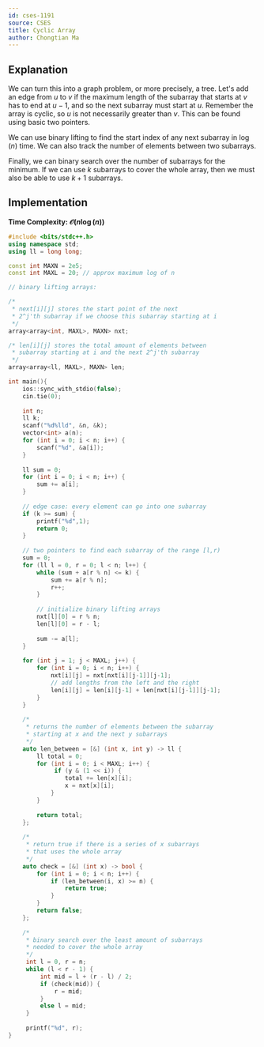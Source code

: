 ```yaml
---
id: cses-1191
source: CSES
title: Cyclic Array
author: Chongtian Ma
---
```


## Explanation

We can turn this into a graph problem, or more precisely, a tree. Let's add an edge from $u$ to $v$ if the maximum length of the subarray that starts at $v$ has to end at $u-1$, and so the next subarray must start at $u$. Remember the array is cyclic, so $u$ is not necessarily greater than $v$. This can be found using basic two pointers.

We can use binary lifting to find the start index of any next subarray in $\log(n)$ time. We can also track the number of elements between two subarrays.

Finally, we can binary search over the number of subarrays for the minimum. If we can use $k$ subarrays to cover the whole array, then we must also be able to use $k+1$ subarrays.

## Implementation

**Time Complexity: $\mathcal O(n \log(n))$**

<LanguageSection>
<CPPSection>

```cpp
#include <bits/stdc++.h>
using namespace std;
using ll = long long;

const int MAXN = 2e5;
const int MAXL = 20; // approx maximum log of n

// binary lifting arrays:

/*
 * next[i][j] stores the start point of the next
 * 2^j'th subarray if we choose this subarray starting at i
 */
array<array<int, MAXL>, MAXN> nxt;

/* len[i][j] stores the total amount of elements between
 * subarray starting at i and the next 2^j'th subarray
 */ 
array<array<ll, MAXL>, MAXN> len;

int main(){
	ios::sync_with_stdio(false);
	cin.tie(0);
	
	int n;
	ll k;
	scanf("%d%lld", &n, &k);
	vector<int> a(n);
	for (int i = 0; i < n; i++) {
		scanf("%d", &a[i]);
	}
	
	ll sum = 0;
	for (int i = 0; i < n; i++) {
		sum += a[i];
	}
	
	// edge case: every element can go into one subarray
	if (k >= sum) {
		printf("%d",1);
		return 0;
	}
	
	// two pointers to find each subarray of the range [l,r)
	sum = 0;
	for (ll l = 0, r = 0; l < n; l++) { 
		while (sum + a[r % n] <= k) {
			sum += a[r % n];
			r++;
		}
		
		// initialize binary lifting arrays
		nxt[l][0] = r % n;
		len[l][0] = r - l;
		
		sum -= a[l];
	}
	
	for (int j = 1; j < MAXL; j++) {
		for (int i = 0; i < n; i++) {
			nxt[i][j] = nxt[nxt[i][j-1]][j-1];
			// add lengths from the left and the right
			len[i][j] = len[i][j-1] + len[nxt[i][j-1]][j-1];
		}
	}
	
	/* 
	 * returns the number of elements between the subarray 
	 * starting at x and the next y subarrays
	 */
	auto len_between = [&] (int x, int y) -> ll {
		ll total = 0;
		for (int i = 0; i < MAXL; i++) {
			 if (y & (1 << i)) {
				total += len[x][i];
				x = nxt[x][i];
			}
		} 
		
		return total;
	};
	
	/* 
	 * return true if there is a series of x subarrays
	 * that uses the whole array
	 */
	auto check = [&] (int x) -> bool {
		for (int i = 0; i < n; i++) {
			if (len_between(i, x) >= n) {
				return true;
			}
		}
		return false;
	};
	
	/* 
	 * binary search over the least amount of subarrays
	 * needed to cover the whole array
	 */
	 int l = 0, r = n;
	 while (l < r - 1) {
		 int mid = l + (r - l) / 2;
		 if (check(mid)) {
			 r = mid;
		 }
		 else l = mid;
	 }
	 
	 printf("%d", r);
}
```
</CPPSection>
</LanguageSection>

